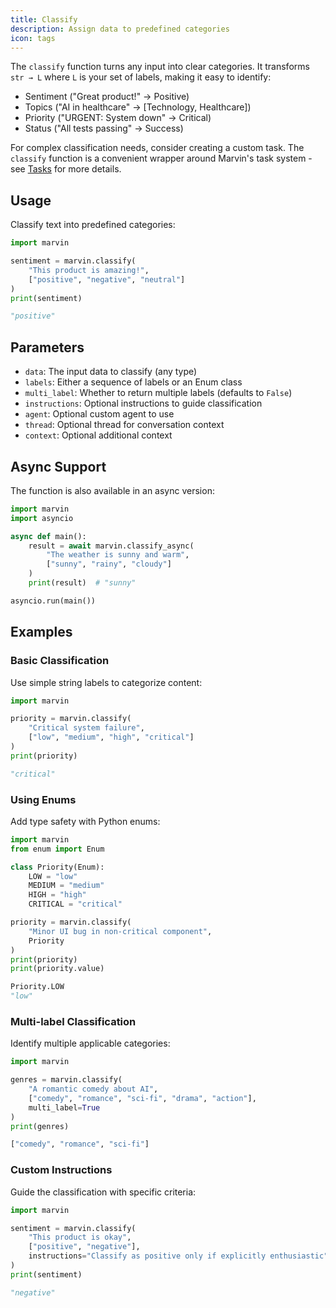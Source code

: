 ```yaml
---
title: Classify
description: Assign data to predefined categories
icon: tags
---
```


The `classify` function turns any input into clear categories. It transforms `str → L` where `L` is your set of labels, making it easy to identify:
- Sentiment ("Great product!" → Positive)
- Topics ("AI in healthcare" → [Technology, Healthcare])
- Priority ("URGENT: System down" → Critical)
- Status ("All tests passing" → Success)

For complex classification needs, consider creating a custom task. The `classify` function is a convenient wrapper around Marvin's task system - see [Tasks](/concepts/tasks) for more details.

## Usage

Classify text into predefined categories:

```python
import marvin

sentiment = marvin.classify(
    "This product is amazing!",
    ["positive", "negative", "neutral"]
)
print(sentiment)
```

```python
"positive"
```

## Parameters

- `data`: The input data to classify (any type)
- `labels`: Either a sequence of labels or an Enum class
- `multi_label`: Whether to return multiple labels (defaults to `False`)
- `instructions`: Optional instructions to guide classification
- `agent`: Optional custom agent to use
- `thread`: Optional thread for conversation context
- `context`: Optional additional context

## Async Support

The function is also available in an async version:

```python
import marvin
import asyncio

async def main():
    result = await marvin.classify_async(
        "The weather is sunny and warm",
        ["sunny", "rainy", "cloudy"]
    )
    print(result)  # "sunny"

asyncio.run(main())
```

## Examples

### Basic Classification

Use simple string labels to categorize content:

```python
import marvin

priority = marvin.classify(
    "Critical system failure",
    ["low", "medium", "high", "critical"]
)
print(priority)
```

```python
"critical"
```

### Using Enums

Add type safety with Python enums:

```python
import marvin
from enum import Enum

class Priority(Enum):
    LOW = "low"
    MEDIUM = "medium"
    HIGH = "high"
    CRITICAL = "critical"

priority = marvin.classify(
    "Minor UI bug in non-critical component",
    Priority
)
print(priority)
print(priority.value)
```

```python
Priority.LOW
"low"
```

### Multi-label Classification

Identify multiple applicable categories:

```python
import marvin

genres = marvin.classify(
    "A romantic comedy about AI",
    ["comedy", "romance", "sci-fi", "drama", "action"],
    multi_label=True
)
print(genres)
```

```python
["comedy", "romance", "sci-fi"]
```

### Custom Instructions

Guide the classification with specific criteria:

```python
import marvin

sentiment = marvin.classify(
    "This product is okay",
    ["positive", "negative"],
    instructions="Classify as positive only if explicitly enthusiastic"
)
print(sentiment)
```

```python
"negative"
``` 